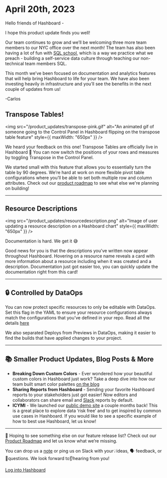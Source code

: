 # April 20th, 2023

Hello friends of Hashboard -

I hope this product update finds you well!

Our team continues to grow and we’ll be welcoming three more team members to our NYC office over the next month! The team has also been having a lot of fun with [SQL school](https://www.linkedin.com/feed/update/urn:li:activity:7044007883801260032/), which is a way we practice what we preach - building a self-service data culture through teaching our non-technical team members SQL.

This month we’ve been focused on documentation and analytics features that will help bring Hashboard to life for your team. We have also been investing heavily in infrastructure and you’ll see the benefits in the next couple of updates from us!

-Carlos

## Transpose Tables!

<img
  src="/product_updates/transpose-pink.gif"
  alt="An animated gif of someone going to the Control Panel in Hashboard flipping on the transpose table feature"
  style={{ maxWidth: "650px" }}
/>

We heard your feedback on this one! Transpose Tables are officially live in Hashboard 🎉 You can now switch the positions of your rows and measures by toggling Transpose in the Control Panel.

We started small with this feature that allows you to essentially turn the table by 90 degrees. We’re hard at work on more flexible pivot table configurations where you’ll be able to set both multiple row and column attributes. Check out our [product roadmap](/product-roadmap/) to see what else we're planning on building!

---

## Resource Descriptions

<img
  src="/product_updates/resourcedescription.png"
  alt="Image of user updating a resource description on a Hashboard chart"
  style={{ maxWidth: "650px" }}
/>

Documentation is hard. We get it 😅

Good news for you is that the descriptions you’ve written now appear throughout Hashboard. Hovering on a resource name reveals a card with more information about a resource including when it was created and a description. Documentation just got easier too, you can quickly update the documentation right from this card!

---

## 🔒 Controlled by DataOps

You can now protect specific resources to only be editable with DataOps. Set this flag in the YAML to ensure your resource configurations always match the configurations that you’ve defined in your repo. Read all the details [here](/docs/data-ops/managing-resources-with-code/)

We also separated Deploys from Previews in DataOps, making it easier to find the builds that have applied changes to your project.

---

## 📚 Smaller Product Updates, Blog Posts & More

- **Breaking Down Custom Colors** - Ever wondered how your beautiful custom colors in Hashboard just work? Take a deep dive into how our team built smart color palettes [on the blog](https://hashboard.com/blog-posts/making-custom-colors-just-work-in-hashboard)
- **Sharing Reports from Hashboard** - Sending your favorite Hashboard reports to your stakeholders just got easier! Now editors and collaborators can share email and [Slack](https://gleannyc.slack.com/apps/A01KE0WF6CX-glean?tab=more_info) reports by default.
- **ICYMI** - We launched our [public demo site](https://demo.hashboard.com/app/) a couple months back! This is a great place to explore data ‘risk free’ and to get inspired by common use cases in Hashboard. If you would like to see a specific example of how to best use Hashboard, let us know!

---

👀 Hoping to see something else on our feature release list? Check out our [Product Roadmap](/product-roadmap/) and let us know what we’re missing.

You can drop us a [note](mailto:support@hashboard.com?subject=null&body=null) or ping us on Slack with your💡ideas, 🗣 feedback, or 🙋questions. We look forward to👂hearing from you!

[Log into Hashboard](https://hashboard.com/app)
